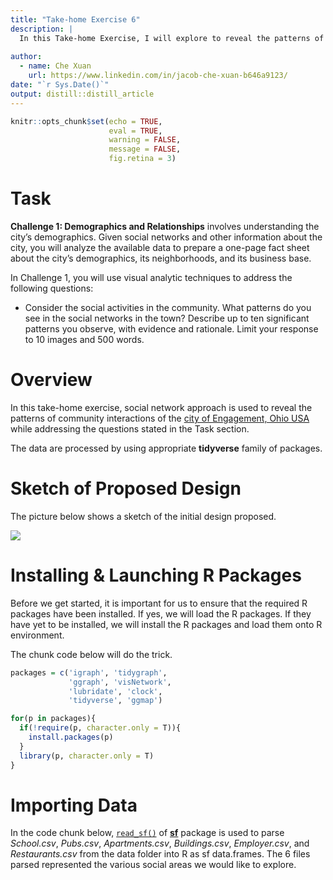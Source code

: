 ```yaml
---
title: "Take-home Exercise 6"
description: |
  In this Take-home Exercise, I will explore to reveal the patterns of community interactions of the city of Engagement (Ohio US) by using social network analysis approach.
  
author:
  - name: Che Xuan 
    url: https://www.linkedin.com/in/jacob-che-xuan-b646a9123/
date: "`r Sys.Date()`"
output: distill::distill_article
---
```


```r
knitr::opts_chunk$set(echo = TRUE,
                      eval = TRUE,
                      warning = FALSE,
                      message = FALSE,
                      fig.retina = 3)
```


# Task

**Challenge 1: Demographics and Relationships** involves understanding the city’s demographics. Given social networks and other information about the city, you will analyze the available data to prepare a one-page fact sheet about the city’s demographics, its neighborhoods, and its business base.

In Challenge 1, you will use visual analytic techniques to address the following questions:

- Consider the social activities in the community. What patterns do you see in the social networks in the town? Describe up to ten significant patterns you observe, with evidence and rationale. Limit your response to 10 images and 500 words.

# Overview

In this take-home exercise, social network approach is used to reveal the patterns of community interactions of the [city of Engagement, Ohio USA](https://vast-challenge.github.io/2022/) while addressing the questions stated in the Task section.

The data are processed by using appropriate **tidyverse** family of packages.

# Sketch of Proposed Design

The picture below shows a sketch of the initial design proposed. 

![](img/image1.jpg)


# Installing & Launching R Packages

Before we get started, it is important for us to ensure that the required R packages have been installed. If yes, we will load the R packages. If they have yet to be installed, we will install the R packages and load them onto R environment.

The chunk code below will do the trick.

```r
packages = c('igraph', 'tidygraph', 
             'ggraph', 'visNetwork', 
             'lubridate', 'clock',
             'tidyverse', 'ggmap')

for(p in packages){
  if(!require(p, character.only = T)){
    install.packages(p)
  }
  library(p, character.only = T)
}

```

# Importing Data

In the code chunk below, [`read_sf()`](https://r-spatial.github.io/sf/reference/st_read.html) of [**sf**](https://r-spatial.github.io/sf/) package is used to parse *School.csv*, *Pubs.csv*, *Apartments.csv*, *Buildings.csv*, *Employer.csv*, and *Restaurants.csv* from the data folder into R as sf data.frames. The 6 files parsed represented the various social areas we would like to explore.

